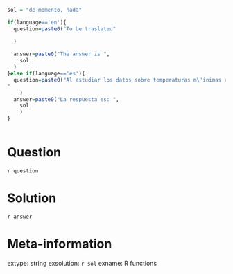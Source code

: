 ```r


sol = "de momento, nada"

if(language=='en'){
  question=paste0("To be traslated"

  )  
  
  answer=paste0("The answer is ",
    sol
  )  
}else if(language=='es'){
  question=paste0("Al estudiar los datos sobre temperaturas m\'inimas registradas en una ciudad, se observa que dichos datos son bimodales; los valores para las modas son 1 y 10. En cambio, la media y la mediana coinciden, y el valor de ambas es 5. Curiosamente, en el diagrama de barras, la altura de la barra correspondiente a la media es la menor de todas. Dibuja un diagrama de barras que responda a esta descripci\'on, e indica si crees que esos datos son muy dispersos o poco dispersos, justificando tu respuesta. 
"
    )
  answer=paste0("La respuesta es: ",
    sol
    )
}



```

Question
========
`r question`


Solution
========
`r answer`


Meta-information
================
extype: string
exsolution: `r sol`
exname: R functions
